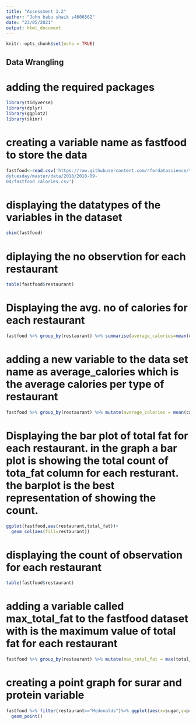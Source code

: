 ---
title: "Assessment 1.2"
author: "John babu shaik s4606562"
date: "23/05/2021"
output: html_document
---

```{r setup, include=FALSE}
knitr::opts_chunk$set(echo = TRUE)
```

## Data Wrangling
# adding the required packages 

```{r}
library(tidyverse)
library(dplyr)
library(ggplot2)
library(skimr)
```
# creating a variable name as fastfood to store the data

```{r}
fastfood<-read.csv('https://raw.githubusercontent.com/rfordatascience/ti
dytuesday/master/data/2018/2018-09-
04/fastfood_calories.csv')
```

# displaying the datatypes of the variables in the dataset  
```{r}
skim(fastfood)
```
# diplaying the no observtion for each restaurant
```{r}
table(fastfood$restaurant)

```
# Displaying the avg. no of calories for each restaurant

```{r}

fastfood %>% group_by(restaurant) %>% summarise(average_calories=mean(calories)) %>% ungroup()
```
# adding a new variable to the data set name as average_calories which is the average calories per type of restaurant 

```{r}
fastfood %>% group_by(restaurant) %>% mutate(average_calories = mean(calories)) %>% ungroup()
```

# Displaying the bar plot of total fat for each restaurant. in the graph a bar plot is showing the total count of tota_fat column for each resturant. the barplot is the best representation of showing the count.
```{r}
ggplot(fastfood,aes(restaurant,total_fat))+
  geom_col(aes(fill=restaurant))

```
# displaying the count of observation for each restaurant
```{r}
table(fastfood$restaurant)
```
# adding a variable called max_total_fat to the fastfood dataset with is the maximum value of total fat for each restaurant
```{r}
fastfood %>% group_by(restaurant) %>% mutate(max_total_fat = max(total_fat)) %>% ungroup()
```

# creating a point graph for surar and protein variable
```{r}
fastfood %>% filter(restaurant=="Mcdonalds")%>% ggplot(aes(x=sugar,y=protein,color= 'red',size = 3))+
  geom_point()
```

